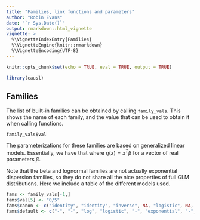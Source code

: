 ```yaml
---
title: "Families, link functions and parameters"
author: "Robin Evans"
date: "`r Sys.Date()`"
output: rmarkdown::html_vignette
vignette: >
  %\VignetteIndexEntry{Families}
  %\VignetteEngine{knitr::rmarkdown}
  %\VignetteEncoding{UTF-8}
---
```


```r
knitr::opts_chunk$set(echo = TRUE, eval = TRUE, output = TRUE)
```

```r
library(causl)
```

## Families

The list of built-in families can be obtained by calling `family_vals`.  This
shows the name of each family, and the value that can be used to obtain it when
calling functions.  
```family_vals
family_vals$val
```
The parameterizations for these families are based on 
generalized linear models.  Essentially, we have that 
\begin{align*}
\mathbb{E} [Y \mid X=x] = \mu(x) = g^{-1}(\eta(x))
\end{align*}
where $\eta(x) = x^T\beta$ for a vector of real parameters $\beta$.

Note that the beta and lognormal families are not actually exponential dispersion
families, so they do not share all the nice properties of full GLM distributions.
Here we include a table of the different models used.

```r
fams <- family_vals[-1,]
fams$val[5] <- "0/5"
fams$canon <- c("identity", "identity", "inverse", NA, "logistic", NA, "log-linear", "log-linear")
fams$default <- c("-", "-", "log", "logistic", "-", "exponential", "-", "-")
```


